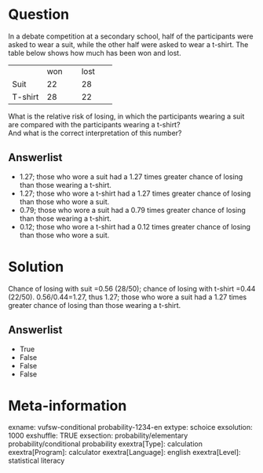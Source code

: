Question
========
In a debate competition at a secondary school, half of the participants
were asked to wear a suit, while the other half were asked to wear a
t-shirt. The table below shows how much has been won and lost.  
  

<table>
<colgroup>
<col style="width: 33%" />
<col style="width: 33%" />
<col style="width: 33%" />
</colgroup>
<tbody>
<tr class="odd">
<td><br />
</td>
<td>won</td>
<td>lost</td>
</tr>
<tr class="even">
<td>Suit</td>
<td>22</td>
<td>28</td>
</tr>
<tr class="odd">
<td>T-shirt</td>
<td>28</td>
<td>22</td>
</tr>
</tbody>
</table>

  
What is the relative risk of losing, in which the participants wearing a
suit are compared with the participants wearing a t-shirt?  
And what is the correct interpretation of this number?

Answerlist
----------
* 1.27; those who wore a suit had a 1.27 times greater chance of losing
  than those wearing a t-shirt.
* 1.27; those who wore a t-shirt had a 1.27 times greater chance of losing
  than those who wore a suit.
* 0.79; those who wore a suit had a 0.79 times greater chance of losing
  than those wearing a t-shirt.
* 0.12; those who wore a t-shirt had a 0.12 times greater chance of losing
  than those who wore a suit.

Solution
========





Chance of losing with suit =0.56 (28/50); chance of losing with t-shirt
=0.44 (22/50). 0.56/0.44=1.27, thus 1.27; those who wore a suit had a
1.27 times greater chance of losing than those wearing a t-shirt.

Answerlist
----------
* True
* False
* False
* False

Meta-information
================
exname: vufsw-conditional probability-1234-en
extype: schoice
exsolution: 1000
exshuffle: TRUE
exsection: probability/elementary probability/conditional probability
exextra[Type]: calculation
exextra[Program]: calculator
exextra[Language]: english
exextra[Level]: statistical literacy

